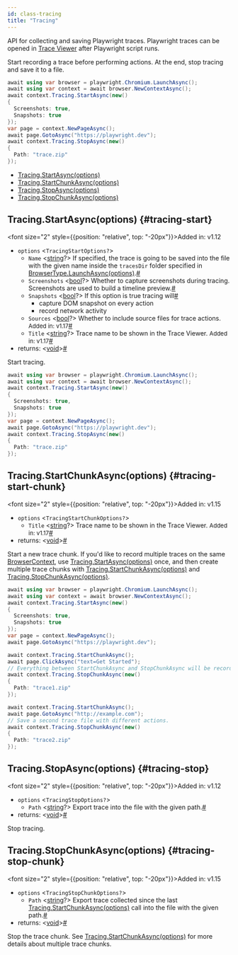 ```yaml
---
id: class-tracing
title: "Tracing"
---
```


API for collecting and saving Playwright traces. Playwright traces can be opened in [Trace Viewer](../trace-viewer.mdx) after Playwright script runs.

Start recording a trace before performing actions. At the end, stop tracing and save it to a file.

```csharp
await using var browser = playwright.Chromium.LaunchAsync();
await using var context = await browser.NewContextAsync();
await context.Tracing.StartAsync(new()
{
  Screenshots: true,
  Snapshots: true
});
var page = context.NewPageAsync();
await page.GotoAsync("https://playwright.dev");
await context.Tracing.StopAsync(new()
{
  Path: "trace.zip"
});
```


- [Tracing.StartAsync(options)](/api/class-tracing.mdx#tracing-start)
- [Tracing.StartChunkAsync(options)](/api/class-tracing.mdx#tracing-start-chunk)
- [Tracing.StopAsync(options)](/api/class-tracing.mdx#tracing-stop)
- [Tracing.StopChunkAsync(options)](/api/class-tracing.mdx#tracing-stop-chunk)

## Tracing.StartAsync(options) {#tracing-start}

<font size="2" style={{position: "relative", top: "-20px"}}>Added in: v1.12</font>

- `options` &#60;`TracingStartOptions?`&#62;
  - `Name`<a aria-hidden="true" tabindex="-1" class="list-anchor-link" id="tracing-start-option-name"/> &#60;[string]?&#62; If specified, the trace is going to be saved into the file with the given name inside the `tracesDir` folder specified in [BrowserType.LaunchAsync(options)](/api/class-browsertype.mdx#browser-type-launch).<a href="#tracing-start-option-name" class="list-anchor">#</a>
  - `Screenshots`<a aria-hidden="true" tabindex="-1" class="list-anchor-link" id="tracing-start-option-screenshots"/> &#60;[bool]?&#62; Whether to capture screenshots during tracing. Screenshots are used to build a timeline preview.<a href="#tracing-start-option-screenshots" class="list-anchor">#</a>
  - `Snapshots`<a aria-hidden="true" tabindex="-1" class="list-anchor-link" id="tracing-start-option-snapshots"/> &#60;[bool]?&#62; If this option is true tracing will<a href="#tracing-start-option-snapshots" class="list-anchor">#</a>
    * capture DOM snapshot on every action
    * record network activity
  - `Sources`<a aria-hidden="true" tabindex="-1" class="list-anchor-link" id="tracing-start-option-sources"/> &#60;[bool]?&#62; Whether to include source files for trace actions. <font size="2">Added in: v1.17</font><a href="#tracing-start-option-sources" class="list-anchor">#</a>
  - `Title`<a aria-hidden="true" tabindex="-1" class="list-anchor-link" id="tracing-start-option-title"/> &#60;[string]?&#62; Trace name to be shown in the Trace Viewer. <font size="2">Added in: v1.17</font><a href="#tracing-start-option-title" class="list-anchor">#</a>
- returns:<a aria-hidden="true" tabindex="-1" class="list-anchor-link" id="tracing-start-return"/> &#60;[void]&#62;<a href="#tracing-start-return" class="list-anchor">#</a>

Start tracing.

```csharp
await using var browser = playwright.Chromium.LaunchAsync();
await using var context = await browser.NewContextAsync();
await context.Tracing.StartAsync(new()
{
  Screenshots: true,
  Snapshots: true
});
var page = context.NewPageAsync();
await page.GotoAsync("https://playwright.dev");
await context.Tracing.StopAsync(new()
{
  Path: "trace.zip"
});
```

## Tracing.StartChunkAsync(options) {#tracing-start-chunk}

<font size="2" style={{position: "relative", top: "-20px"}}>Added in: v1.15</font>

- `options` &#60;`TracingStartChunkOptions?`&#62;
  - `Title`<a aria-hidden="true" tabindex="-1" class="list-anchor-link" id="tracing-start-chunk-option-title"/> &#60;[string]?&#62; Trace name to be shown in the Trace Viewer. <font size="2">Added in: v1.17</font><a href="#tracing-start-chunk-option-title" class="list-anchor">#</a>
- returns:<a aria-hidden="true" tabindex="-1" class="list-anchor-link" id="tracing-start-chunk-return"/> &#60;[void]&#62;<a href="#tracing-start-chunk-return" class="list-anchor">#</a>

Start a new trace chunk. If you'd like to record multiple traces on the same [BrowserContext], use [Tracing.StartAsync(options)](/api/class-tracing.mdx#tracing-start) once, and then create multiple trace chunks with [Tracing.StartChunkAsync(options)](/api/class-tracing.mdx#tracing-start-chunk) and [Tracing.StopChunkAsync(options)](/api/class-tracing.mdx#tracing-stop-chunk).

```csharp
await using var browser = playwright.Chromium.LaunchAsync();
await using var context = await browser.NewContextAsync();
await context.Tracing.StartAsync(new()
{
  Screenshots: true,
  Snapshots: true
});
var page = context.NewPageAsync();
await page.GotoAsync("https://playwright.dev");

await context.Tracing.StartChunkAsync();
await page.ClickAsync("text=Get Started");
// Everything between StartChunkAsync and StopChunkAsync will be recorded in the trace.
await context.Tracing.StopChunkAsync(new()
{
  Path: "trace1.zip"
});

await context.Tracing.StartChunkAsync();
await page.GotoAsync("http://example.com");
// Save a second trace file with different actions.
await context.Tracing.StopChunkAsync(new()
{
  Path: "trace2.zip"
});
```

## Tracing.StopAsync(options) {#tracing-stop}

<font size="2" style={{position: "relative", top: "-20px"}}>Added in: v1.12</font>

- `options` &#60;`TracingStopOptions?`&#62;
  - `Path`<a aria-hidden="true" tabindex="-1" class="list-anchor-link" id="tracing-stop-option-path"/> &#60;[string]?&#62; Export trace into the file with the given path.<a href="#tracing-stop-option-path" class="list-anchor">#</a>
- returns:<a aria-hidden="true" tabindex="-1" class="list-anchor-link" id="tracing-stop-return"/> &#60;[void]&#62;<a href="#tracing-stop-return" class="list-anchor">#</a>

Stop tracing.

## Tracing.StopChunkAsync(options) {#tracing-stop-chunk}

<font size="2" style={{position: "relative", top: "-20px"}}>Added in: v1.15</font>

- `options` &#60;`TracingStopChunkOptions?`&#62;
  - `Path`<a aria-hidden="true" tabindex="-1" class="list-anchor-link" id="tracing-stop-chunk-option-path"/> &#60;[string]?&#62; Export trace collected since the last [Tracing.StartChunkAsync(options)](/api/class-tracing.mdx#tracing-start-chunk) call into the file with the given path.<a href="#tracing-stop-chunk-option-path" class="list-anchor">#</a>
- returns:<a aria-hidden="true" tabindex="-1" class="list-anchor-link" id="tracing-stop-chunk-return"/> &#60;[void]&#62;<a href="#tracing-stop-chunk-return" class="list-anchor">#</a>

Stop the trace chunk. See [Tracing.StartChunkAsync(options)](/api/class-tracing.mdx#tracing-start-chunk) for more details about multiple trace chunks.

[Accessibility]: /api/class-accessibility.mdx "Accessibility"
[APIRequest]: /api/class-apirequest.mdx "APIRequest"
[APIRequestContext]: /api/class-apirequestcontext.mdx "APIRequestContext"
[APIResponse]: /api/class-apiresponse.mdx "APIResponse"
[APIResponseAssertions]: /test-assertions.mdx "APIResponseAssertions"
[Browser]: /api/class-browser.mdx "Browser"
[BrowserContext]: /api/class-browsercontext.mdx "BrowserContext"
[BrowserType]: /api/class-browsertype.mdx "BrowserType"
[ConsoleMessage]: /api/class-consolemessage.mdx "ConsoleMessage"
[Dialog]: /api/class-dialog.mdx "Dialog"
[Download]: /api/class-download.mdx "Download"
[ElementHandle]: /api/class-elementhandle.mdx "ElementHandle"
[FileChooser]: /api/class-filechooser.mdx "FileChooser"
[FormData]: /api/class-formdata.mdx "FormData"
[Frame]: /api/class-frame.mdx "Frame"
[FrameLocator]: /api/class-framelocator.mdx "FrameLocator"
[JSHandle]: /api/class-jshandle.mdx "JSHandle"
[Keyboard]: /api/class-keyboard.mdx "Keyboard"
[Locator]: /api/class-locator.mdx "Locator"
[LocatorAssertions]: /test-assertions.mdx "LocatorAssertions"
[Mouse]: /api/class-mouse.mdx "Mouse"
[Page]: /api/class-page.mdx "Page"
[PageAssertions]: /test-assertions.mdx "PageAssertions"
[Playwright]: /api/class-playwright.mdx "Playwright"
[PlaywrightAssertions]: /test-assertions.mdx "PlaywrightAssertions"
[Request]: /api/class-request.mdx "Request"
[Response]: /api/class-response.mdx "Response"
[Route]: /api/class-route.mdx "Route"
[Selectors]: /api/class-selectors.mdx "Selectors"
[TimeoutError]: /api/class-timeouterror.mdx "TimeoutError"
[Touchscreen]: /api/class-touchscreen.mdx "Touchscreen"
[Tracing]: /api/class-tracing.mdx "Tracing"
[Video]: /api/class-video.mdx "Video"
[WebSocket]: /api/class-websocket.mdx "WebSocket"
[WebSocketFrame]: /api/class-websocketframe.mdx "WebSocketFrame"
[Worker]: /api/class-worker.mdx "Worker"
[Element]: https://developer.mozilla.org/en-US/docs/Web/API/element "Element"
[EvaluationArgument]: /evaluating.mdx#evaluation-argument "EvaluationArgument"
[Promise]: https://developer.mozilla.org/en-US/docs/Web/JavaScript/Reference/Global_Objects/Promise "Promise"
[iterator]: https://developer.mozilla.org/en-US/docs/Web/JavaScript/Reference/Iteration_protocols "Iterator"
[origin]: https://developer.mozilla.org/en-US/docs/Glossary/Origin "Origin"
[selector]: https://developer.mozilla.org/en-US/docs/Web/CSS/CSS_Selectors "selector"
[Serializable]: https://developer.mozilla.org/en-US/docs/Web/JavaScript/Reference/Global_Objects/JSON/stringify#Description "Serializable"
[UIEvent.detail]: https://developer.mozilla.org/en-US/docs/Web/API/UIEvent/detail "UIEvent.detail"
[UnixTime]: https://en.wikipedia.org/wiki/Unix_time "Unix Time"
[xpath]: https://developer.mozilla.org/en-US/docs/Web/XPath "xpath"

[bool]: https://docs.microsoft.com/en-us/dotnet/api/system.boolean "bool"
[double]: https://docs.microsoft.com/en-us/dotnet/api/system.double "double"
[byte]: https://docs.microsoft.com/en-us/dotnet/api/system.byte "byte"
[int]: https://docs.microsoft.com/en-us/dotnet/api/system.int32 "int"
[void]: https://docs.microsoft.com/en-us/dotnet/csharp/language-reference/builtin-types/void "void"
[string]: https://docs.microsoft.com/en-us/dotnet/api/system.string "string"
[URL]: https://nodejs.org/api/url.html "URL"
[Regex]: https://docs.microsoft.com/en-us/dotnet/api/system.text.regularexpressions.regex "Regex"

[Action]: https://docs.microsoft.com/en-us/dotnet/api/system.action-1 "Action"
[Func]: https://docs.microsoft.com/en-us/dotnet/api/system.func-2 "Func"
[IEnumerable]: https://docs.microsoft.com/en-us/dotnet/api/system.collections.ienumerable "IEnumerable"
[IDictionary]: https://docs.microsoft.com/en-us/dotnet/api/system.collections.idictionary "IDictionary"
[Task]: https://docs.microsoft.com/en-us/dotnet/api/system.threading.tasks.task?view=net-5.0 "Task"
[IReadOnlyDictionary]: https://docs.microsoft.com/en-us/dotnet/api/system.collections.generic.ireadonlydictionary-2 "IReadOnlyDictionary"
[JsonElement]: https://docs.microsoft.com/en-us/dotnet/api/system.text.json.jsonelement "JsonElement"

[all available image tags]: https://mcr.microsoft.com/en-us/product/playwright/dotnet/about "all available image tags"
[Docker Hub]: https://hub.docker.com/_/microsoft-playwright-dotnet "Docker Hub"
[Dockerfile.focal]: https://github.com/microsoft/playwright-dotnet/blob/main/utils/docker/Dockerfile.focal "Dockerfile.focal"
